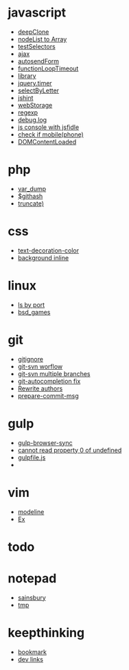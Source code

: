 = javascript =
* [[deepClone]]
* [[nodeList to Array]]
* [[testSelectors]]
* [[ajax]]
* [[autosendForm]]
* [[functionLoopTimeout]]
* [[library]]
* [[jquery.timer]]
* [[selectByLetter]]
* [[jshint]]
* [[webStorage]]
* [[regexp]]
* [[debug.log]]
* [[js console with jsfidle]]
* [[check if mobile(phone)]]
* [[DOMContentLoaded]]

= php =
* [[var_dump]]
* [[$githash]]
* [[truncate)]]

= css =
* [[text-decoration-color]]
* [[background inline]]

= linux =
* [[ls by port]]
* [[bsd_games]]
 
= git =
* [[gitignore]]
* [[git-svn worflow]]
* [[git-svn multiple branches]]
* [[git-autocompletion fix]]
* [[Rewrite authors]]
* [[prepare-commit-msg]]

= gulp =
* [[gulp-browser-sync]]
* [[cannot read property 0 of undefined]]
* [[gulpfile.js]]
* 

= vim =
* [[modeline]]
* [[Ex]]

= todo =

= notepad =
* [[sainsbury]]
* [[tmp]]

= keepthinking =
* [[bookmark]]
* [[dev links]]
